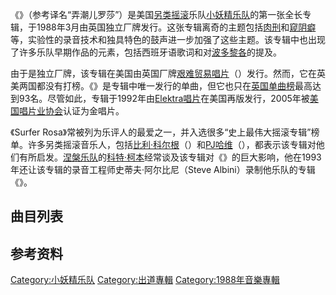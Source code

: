{{multiple issues|
{{cleanup-jargon|time=2016-03-17T05:12:00+00:00}}
{{expand|time=2016-03-17T05:12:00+00:00}}
{{refimprove|time=2016-03-17T05:12:00+00:00}}
}}
{{Infobox album
| Name        = {{lang|en|Surfer Rosa}}
| Type        = studio
| Artist      = [[小妖精乐队|小妖精乐队]]
| Cover       = <!-- 檔案不存在 SurferRosa.jpg ，可從英文維基百科取得 -->
| Border      = yes
| Released    = 1988年3月21日
| Recorded    = 1987年11月和12月<ref>Sisario, Ben. ''Doolittle 33⅓''. Continuum, 2006. ISBN 0-8264-1774-4. p. 18</ref>
| Genre       = [[另类摇滚|另类摇滚]]、[[校园摇滚|校园摇滚]]
| Length      = 32:50
| Label       = {{lang|en|[[4AD|4AD]]}}
| Producer    = [[史蒂夫·阿尔比尼|史蒂夫·阿尔比尼]]（Steve Albini）
| Last album  = ''{{lang|en|[[Come_On_Pilgrim|Come On Pilgrim]]}}''<br />（1987）
| This album  = '''''{{lang|en|Surfer Rosa}}'''''<br />（1988）
| Next album  = ''{{lang|en|[[Doolittle|Doolittle]]}}''<br />（1989）
| Misc        = {{Singles
| Name        = Surfer Rosa
| Type        = studio
| Single 1    = 《{{lang|en|[[Gigantic|Gigantic]]}}》
| Single 1 date = August 22, 1988
}}}}
《{{lang|en|'''Surfer Rosa'''}}》（参考译名“弄潮儿罗莎”）是美国[[另类摇滚|另类摇滚]]乐队[[小妖精乐队|小妖精乐队]]的第一张全长专辑，于1988年3月由英国独立厂牌{{lang|en|[[4AD|4AD]]}}发行。这张专辑离奇的主题包括[[肉刑|肉刑]]和[[窥阴癖|窥阴癖]]等，实验性的录音技术和独具特色的鼓声进一步加强了这些主题。该专辑中也出现了许多乐队早期作品的元素，包括西班牙语歌词和对[[波多黎各|波多黎各]]的提及。 

由于{{lang|en|4AD}}是独立厂牌，该专辑在美国由英国厂牌[[艰难贸易唱片|艰难贸易唱片]]（{{lang|en|Rough Trade Records}}）发行。然而，它在英美两国都没有打榜。《{{lang|en|{{lang|en|[[Gigantic|Gigantic]]}}}}》是专辑中唯一发行的单曲，但它也只在[[英國單曲排行榜|英国单曲榜]]最高达到93名。尽管如此，专辑于1992年由[[Elektra唱片|Elektra唱片]]在美国再版发行，2005年被[[美国唱片业协会|美国唱片业协会]]认证为金唱片。

《Surfer Rosa》常被列为乐评人的最爱之一，并入选很多“史上最伟大摇滚专辑”榜单。许多另类摇滚音乐人，包括[[比利·科尔根|比利·科尔根]]（{{lang|en|Billy Corgan}}）和[[PJ哈维|PJ哈维]]（{{lang|en|PJ Harvey}}），都表示该专辑对他们有所启发。[[涅槃乐队|涅槃乐队]]的[[科特·柯本|科特·柯本]]经常谈及该专辑对《{{lang|en|[[Nevermind|Nevermind]]}}》的巨大影响，他在1993年还让该专辑的录音工程师史蒂夫·阿尔比尼（Steve Albini）录制他乐队的专辑《{{lang|en|[[In_Utero_(专辑)|In Utero]]}}》。

== 曲目列表 ==
{{Track listing
| headline = 所有的歌曲均由樂隊主唱Black Francis完成。

| title1        = Bone Machine
| writer1     = 
| length1     = 3:02

| title2         = Break My Body
| writer2      = 
| length2     = 2:05

| title3         = Something Against You
| writer3      = 
| length3     = 1:47

| title4         = Broken Face
| writer4      = 
| length4     = 1:30

| title5         = Gigantic
| writer5      = Francis, Kim Deal
| length5     = 3:55

| title6         = River Euphrates
| writer6      = 
| length6     = 2:33

| title7         = Where Is My Mind?
| writer7      = 
| length7     = 3:53

| title8         = Cactus
| writer8      = 
| length8     =  2:16

| title9         = Tony's Theme
| writer9      = 
| length9     = 1:52

| title10       = Oh My Golly!
| writer10    = 
| length10   = 1:48

| title11       = Vamos
| writer11    = 
| length11   = 4:18

| title12       = I'm Amazed
| writer12    = 
| length12   = 1:42

| title13       = Brick Is Red
| writer13    = 
| length13   = 2:00
}}

== 参考资料 ==
{{Reflist}}

[[Category:小妖精乐队|Category:小妖精乐队]]
[[Category:出道專輯|Category:出道專輯]]
[[Category:1988年音樂專輯|Category:1988年音樂專輯]]
